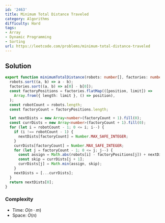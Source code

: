 ```yaml
---
id: '2463'
title: Minimum Total Distance Traveled
category: Algorithms
difficulty: Hard
tags:
- Array
- Dynamic Programming
- Sorting
url: https://leetcode.com/problems/minimum-total-distance-traveled
---
```


## Solution

```typescript filename="solution.ts" copy
export function minimumTotalDistance(robots: number[], factories: number[][]): number {
  robots.sort((a, b) => a - b);
  factories.sort((a, b) => a[0] - b[0]);
  const factoryPositions = factories.flatMap(([position, limit]) =>
    Array.from({ length: limit }, () => position),
  );
  const robotCount = robots.length;
  const factoryCount = factoryPositions.length;

  let nextDists = new Array<number>(factoryCount + 1).fill(0);
  const currDists = new Array<number>(factoryCount + 1).fill(0);
  for (let i = robotCount - 1; 0 <= i; i--) {
    if (i !== robotCount - 1) {
      nextDists[factoryCount] = Number.MAX_SAFE_INTEGER;
    }
    currDists[factoryCount] = Number.MAX_SAFE_INTEGER;
    for (let j = factoryCount - 1; 0 <= j; j--) {
      const assign = Math.abs(robots[i] - factoryPositions[j]) + nextDists[j + 1];
      const skip = currDists[j + 1];
      currDists[j] = Math.min(assign, skip);
    }
    nextDists = [...currDists];
  }
  return nextDists[0];
}
```

### Complexity

- Time: $O(n \cdot m)$
- Space: $O(n)$

